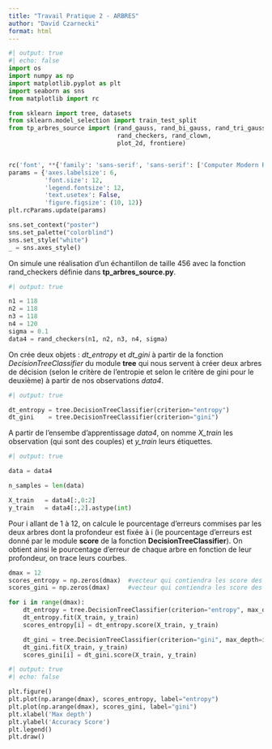 ```yaml
---
title: "Travail Pratique 2 - ARBRES"
author: "David Czarnecki"
format: html
---
```




```python
#| output: true
#| echo: false
import os
import numpy as np
import matplotlib.pyplot as plt
import seaborn as sns
from matplotlib import rc

from sklearn import tree, datasets
from sklearn.model_selection import train_test_split
from tp_arbres_source import (rand_gauss, rand_bi_gauss, rand_tri_gauss,
                              rand_checkers, rand_clown,
                              plot_2d, frontiere)


rc('font', **{'family': 'sans-serif', 'sans-serif': ['Computer Modern Roman']})
params = {'axes.labelsize': 6,
          'font.size': 12,
          'legend.fontsize': 12,
          'text.usetex': False,
          'figure.figsize': (10, 12)}
plt.rcParams.update(params)

sns.set_context("poster")
sns.set_palette("colorblind")
sns.set_style("white")
_ = sns.axes_style()
```


On simule une réalisation d'un échantillon de taille 456 avec la fonction rand_checkers définie dans **tp_arbres_source.py**.


```python
#| output: true

n1 = 118
n2 = 118
n3 = 118
n4 = 120
sigma = 0.1
data4 = rand_checkers(n1, n2, n3, n4, sigma)
```


On crée deux objets : *dt_entropy* et *dt_gini* à partir de la fonction *DecisionTreeClassifier* du module **tree** qui nous servent à créer deux arbres de décision (selon le critère de l'entropie et selon le critère de gini pour le deuxième) à partir de nos observations *data4*.


```python
#| output: true

dt_entropy = tree.DecisionTreeClassifier(criterion="entropy")
dt_gini    = tree.DecisionTreeClassifier(criterion="gini")
```


A partir de l'ensembe d'apprentissage *data4*, on nomme *X_train* les observation (qui sont des couples) et *y_train* leurs étiquettes.


```python
#| output: true

data = data4

n_samples = len(data)

X_train   = data4[:,0:2]
y_train   = data4[:,2].astype(int)
```


Pour i allant de 1 à 12, on calcule le pourcentage d'erreurs commises par les deux arbres dont la profondeur est fixée à i (le pourcentage d'erreurs est donné par le module **score** de la fonction **DecisionTreeClassifier**).
On obtient ainsi le pourcentage d'erreur de chaque arbre en fonction de leur profondeur, on trace leurs courbes.


```python
dmax = 12
scores_entropy = np.zeros(dmax)  #vecteur qui contiendra les score des arbres entropy
scores_gini = np.zeros(dmax)     #vecteur qui contiendra les score des arbres gini

for i in range(dmax):
    dt_entropy = tree.DecisionTreeClassifier(criterion="entropy", max_depth=i+1)
    dt_entropy.fit(X_train, y_train)
    scores_entropy[i] = dt_entropy.score(X_train, y_train)

    dt_gini = tree.DecisionTreeClassifier(criterion="gini", max_depth=i+1)
    dt_gini.fit(X_train, y_train)
    scores_gini[i] = dt_gini.score(X_train, y_train)
```

```python
#| output: true
#| echo: false

plt.figure()
plt.plot(np.arange(dmax), scores_entropy, label="entropy")
plt.plot(np.arange(dmax), scores_gini, label="gini")
plt.xlabel('Max depth')
plt.ylabel('Accuracy Score')
plt.legend()
plt.draw()
```